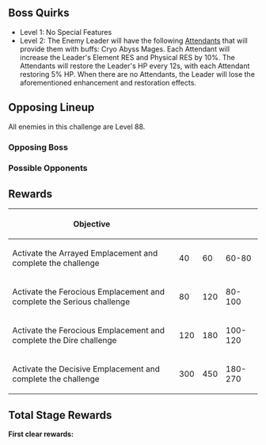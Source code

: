 {{EventTabs
|subpage1 = The Ominous Demesne
|subpage1name = Stage 1
|subpage2 = The Brutal Divergence
|subpage2name = Stage 2
|subpage3 = The Vengeful Wood
|subpage3name = Stage 3
|subpage4 = The Echoes of Extinction
|subpage4name = Stage 4
|subpage5 = The Rending Absolution
|subpage5name = Stage 5
}}
{{Description|A complex, unpredictable domain guarded as much by its snaking paths as its wild monsters, which join forces to create harrowing layers of obstacles.}}

==Boss Quirks==
* Level 1: No Special Features
* Level 2: The Enemy Leader will have the following [[Attendants]] that will provide them with buffs: Cryo Abyss Mages. Each Attendant will increase the Leader's Element RES and Physical RES by 10%. The Attendants will restore the Leader's HP every 12s, with each Attendant restoring 5% HP. When there are no Attendants, the Leader will lose the aforementioned enhancement and restoration effects.

==Opposing Lineup==
All enemies in this challenge are Level 88.

===Opposing Boss===
{{Card|Cryo Hypostasis|type=Enemy|1}}{{Card|Frostarm Lawachurl|type=Enemy|1}}

===Possible Opponents===
{{Card|Abyss Lector: Violet Lightning|type=Enemy}}{{Card|Hydro Abyss Mage|type=Enemy}}{{Card|Kairagi: Dancing Thunder|type=Enemy}}{{Card|Kairagi: Fiery Might|type=Enemy}}{{Card|Nobushi: Jintouban|type=Enemy}}{{Card|Nobushi: Hitsukeban|type=Enemy}}{{Card|Nobushi: Kikouban|type=Enemy}}{{Card|Mirror Maiden|type=Enemy}}{{Card|Fatui Pyro Agent|type=Enemy}}{{Card|Fatui Electro Cicin Mage|type=Enemy}}{{Card|Fatui Cryo Cicin Mage|type=Enemy}}{{Card|Fatui Skirmisher - Anemoboxer Vanguard|type=Enemy}}{{Card|Fatui Skirmisher - Cryogunner Legionnaire|type=Enemy}}{{Card|Fatui Skirmisher - Geochanter Bracer|type=Enemy}}{{Card|Frostarm Lawachurl|type=Enemy}}{{Card|Thunderhelm Lawachurl|type=Enemy}}{{Card|Cryo Abyss Mage|type=Enemy}}{{Card|Hydro Specter|type=Enemy}}{{Card|Anemo Specter|type=Enemy}}{{Card|Geo Specter|type=Enemy}}{{Card|Electro Hilichurl Shooter|type=Enemy}}{{Card|Crackling Axe Mitachurl|type=Enemy}}{{Card|Cryo Samachurl|type=Enemy}}{{Card|Geo Samachurl|type=Enemy}}{{Card|Electro Samachurl|type=Enemy}}{{Card|Hydro Samachurl|type=Enemy}}{{Card|Ice Shieldwall Mitachurl|type=Enemy}}{{Card|Cryo Hilichurl Shooter|type=Enemy}}{{Card|Cryo Hilichurl Grenadier|type=Enemy}}{{Card|Ice Shield Hilichurl Guard|type=Enemy}}{{Card|Hydro Mimic Crane|type=Enemy}}{{Card|Hydro Mimic Boar|type=Enemy}}{{Card|Hydro Mimic Crab|type=Enemy}}{{Card|Hydro Mimic Finch|type=Enemy}}{{Card|Hydro Mimic Ferret|type=Enemy}}{{Card|Geovishap|type=Enemy}}{{Card|Cryo Whopperflower|type=Enemy}}{{Card|Electro Whopperflower|type=Enemy}}{{Card|Large Electro Slime|type=Enemy}}{{Card|Mutant Electro Slime|type=Enemy}}{{Card|Large Cryo Slime|type=Enemy}}{{Card|Cryo Slime|type=Enemy}}{{Card|Electro Slime|type=Enemy}}{{Card|Cryo Cicin|type=Enemy}}

==Rewards==
{|class="article-table tdc2 tdc3 tdc4"
!Objective!!{{Item|Aged Token}}!!{{Item|Damaged Replica}}!!{{Item|Battered Shikifuda}}
|-
| Activate the Arrayed Emplacement and complete the challenge
| 40
| 60
| 60-80
|-
| Activate the Ferocious Emplacement and complete the Serious challenge
| 80
| 120
| 80-100
|-
| Activate the Ferocious Emplacement and complete the Dire challenge
| 120
| 180
| 100-120
|-
| Activate the Decisive Emplacement and complete the challenge
| 300
| 450
| 180-270
|}

==Total Stage Rewards==
'''First clear rewards:'''
{{Event Rewards
|Mora = 30,000
|Hero's Wit = 3
|sort = Hero's Wit,Mora
}}
{{Event Rewards
|type = Event Items
|Aged Token = 1800
|sort = Aged Token,Damaged Replica,Battered Shikifuda
}}
